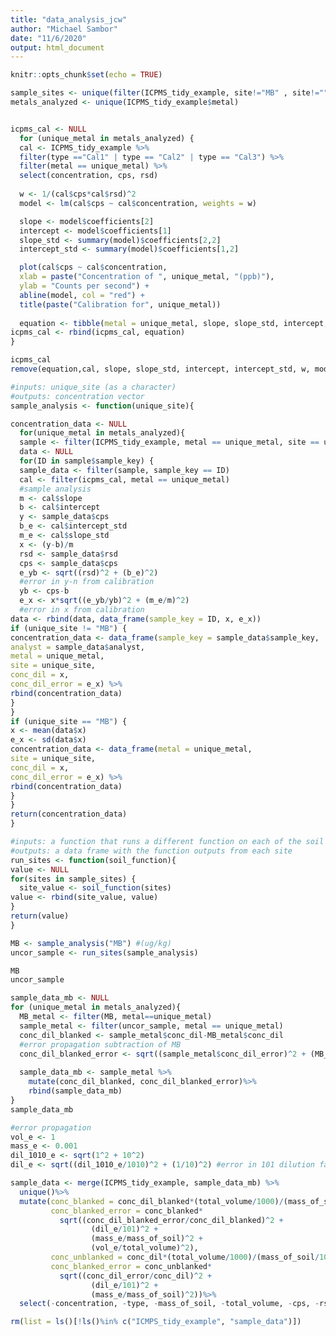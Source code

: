 ```yaml
---
title: "data_analysis_jcw"
author: "Michael Sambor"
date: "11/6/2020"
output: html_document
---
```


```r
knitr::opts_chunk$set(echo = TRUE)
```

```r
sample_sites <- unique(filter(ICPMS_tidy_example, site!="MB" , site!="")$site)
metals_analyzed <- unique(ICPMS_tidy_example$metal)


icpms_cal <- NULL
  for (unique_metal in metals_analyzed) {
  cal <- ICPMS_tidy_example %>%
  filter(type =="Cal1" | type == "Cal2" | type == "Cal3") %>%
  filter(metal == unique_metal) %>% 
  select(concentration, cps, rsd)
  
  w <- 1/(cal$cps*cal$rsd)^2
  model <- lm(cal$cps ~ cal$concentration, weights = w)

  slope <- model$coefficients[2]
  intercept <- model$coefficients[1]
  slope_std <- summary(model)$coefficients[2,2]
  intercept_std <- summary(model)$coefficients[1,2]

  plot(cal$cps ~ cal$concentration,
  xlab = paste("Concentration of ", unique_metal, "(ppb)"), 
  ylab = "Counts per second") +
  abline(model, col = "red") +
  title(paste("Calibration for", unique_metal))
  
  equation <- tibble(metal = unique_metal, slope, slope_std, intercept, intercept_std)
icpms_cal <- rbind(icpms_cal, equation)
}

icpms_cal
remove(equation,cal, slope, slope_std, intercept, intercept_std, w, model, unique_metal)


```

```r

#inputs: unique_site (as a character)
#outputs: concentration vector
sample_analysis <- function(unique_site){

concentration_data <- NULL
  for(unique_metal in metals_analyzed){
  sample <- filter(ICPMS_tidy_example, metal == unique_metal, site == unique_site)
  data <- NULL
  for(ID in sample$sample_key) {
  sample_data <- filter(sample, sample_key == ID)
  cal <- filter(icpms_cal, metal == unique_metal)
  #sample analysis
  m <- cal$slope
  b <- cal$intercept
  y <- sample_data$cps
  b_e <- cal$intercept_std
  m_e <- cal$slope_std
  x <- (y-b)/m 
  rsd <- sample_data$rsd
  cps <- sample_data$cps
  e_yb <- sqrt((rsd)^2 + (b_e)^2)
  #error in y-n from calibration
  yb <- cps-b
  e_x <- x*sqrt((e_yb/yb)^2 + (m_e/m)^2)
  #error in x from calibration
data <- rbind(data, data_frame(sample_key = ID, x, e_x))
if (unique_site != "MB") {
concentration_data <- data_frame(sample_key = sample_data$sample_key,
analyst = sample_data$analyst,
metal = unique_metal,
site = unique_site,
conc_dil = x,
conc_dil_error = e_x) %>%
rbind(concentration_data)
}
}
if (unique_site == "MB") {
x <- mean(data$x)
e_x <- sd(data$x)
concentration_data <- data_frame(metal = unique_metal,
site = unique_site,
conc_dil = x,
conc_dil_error = e_x) %>%
rbind(concentration_data)
}
}
return(concentration_data)
}

```

```r
#inputs: a function that runs a different function on each of the soil sample sites
#outputs: a data frame with the function outputs from each site
run_sites <- function(soil_function){
value <- NULL
for(sites in sample_sites) {
  site_value <- soil_function(sites)
value <- rbind(site_value, value)
}
return(value)
}
```

```r

MB <- sample_analysis("MB") #(ug/kg)
uncor_sample <- run_sites(sample_analysis)

MB
uncor_sample
```

```r
sample_data_mb <- NULL
for (unique_metal in metals_analyzed){
  MB_metal <- filter(MB, metal==unique_metal)
  sample_metal <- filter(uncor_sample, metal == unique_metal)
  conc_dil_blanked <- sample_metal$conc_dil-MB_metal$conc_dil
  #error propagation subtraction of MB
  conc_dil_blanked_error <- sqrt((sample_metal$conc_dil_error)^2 + (MB_metal$conc_dil_error)^2)
  
  sample_data_mb <- sample_metal %>%
    mutate(conc_dil_blanked, conc_dil_blanked_error)%>%
    rbind(sample_data_mb)
}
sample_data_mb
```

```r
#error propagation
vol_e <- 1
mass_e <- 0.001
dil_1010_e <- sqrt(1^2 + 10^2)
dil_e <- sqrt((dil_1010_e/1010)^2 + (1/10)^2) #error in 101 dilution factor
```

```r
sample_data <- merge(ICPMS_tidy_example, sample_data_mb) %>% 
  unique()%>%
  mutate(conc_blanked = conc_dil_blanked*(total_volume/1000)/(mass_of_soil/1000)*101,
         conc_blanked_error = conc_blanked*
           sqrt((conc_dil_blanked_error/conc_dil_blanked)^2 +
                  (dil_e/101)^2 + 
                  (mass_e/mass_of_soil)^2 +
                  (vol_e/total_volume)^2),
         conc_unblanked = conc_dil*(total_volume/1000)/(mass_of_soil/1000)*101,
         conc_blanked_error = conc_unblanked*
           sqrt((conc_dil_error/conc_dil)^2 + 
                  (dil_e/101)^2 +
                  (mass_e/mass_of_soil)^2))%>%
  select(-concentration, -type, -mass_of_soil, -total_volume, -cps, -rsd, -conc_dil_blanked, -conc_dil_blanked_error, -conc_dil, - conc_dil_error)
```
```r
rm(list = ls()[!ls()%in% c("ICMPS_tidy_example", "sample_data")])
```

